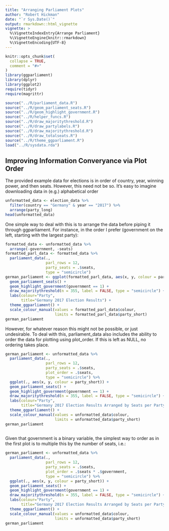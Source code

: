 ```yaml
---
title: "Arranging Parliament Plots"
author: "Robert Hickman"
date: "`r Sys.Date()`"
output: rmarkdown::html_vignette
vignette: >
  %\VignetteIndexEntry{Arrange Parliament}
  %\VignetteEngine{knitr::rmarkdown}
  %\VignetteEncoding{UTF-8}
---
```

```r
knitr::opts_chunk$set(
  collapse = TRUE,
  comment = "#>"
)
library(ggparliament)
library(dplyr)
library(ggplot2)
require(tidyr)
require(magrittr)

source("../R/parliament_data.R")
source("../R/geom_parliament_seats.R")
source("../R/geom_highlight_government.R")
source("../R/helper_funcs.R")
source("../R/draw_majoritythreshold.R")
source("../R/draw_partylabels.R")
source("../R/draw_majoritythreshold.R")
source("../R/draw_totalseats.R")
source("../R/theme_ggparliament.R")
load("../R/sysdata.rda")
```
## Improving Information Converyance via Plot Order
The provided example data for elections is in order of country, year, winning power, and then seats. However, this need not be so. It's easy to imagine downloading data in (e.g.) alphabetical order
```r
unformatted_data <- election_data %>%
  filter(country == "Germany" & year == "2017") %>%
  arrange(party_long)
head(unformatted_data)
```
One simple way to deal with this is to arrange the data before piping it through ggparliament. For instance, in the order I prefer (government on the left, starting with the largest party):
```r
formatted_data <- unformatted_data %>%
  arrange(-government, -seats)
formatted_parl_data <- formatted_data %>%
  parliament_data(.,
                  parl_rows = 12,
                  party_seats = .$seats,
                  type = "semicircle")
german_parliament <- ggplot(formatted_parl_data, aes(x, y, colour = party_short)) +
  geom_parliament_seats() +
  geom_highlight_government(government == 1) + 
  draw_majoritythreshold(n = 355, label = FALSE, type = "semicircle") + 
  labs(colour="Party", 
       title="Germany 2017 Election Results") + 
  theme_ggparliament() +
  scale_colour_manual(values = formatted_parl_data$colour, 
                      limits = formatted_parl_data$party_short)
german_parliament
```
However, for whatever reason this might not be possible, or just undesirable. To deal with this, parliament_data also includes the ability to order the data for plotting using plot_order. If this is left as NULL, no ordering takes place.
```r
german_parliament <- unformatted_data %>%
  parliament_data(.,
                  parl_rows = 12,
                  party_seats = .$seats,
                  plot_order = .$seats,
                  type = "semicircle") %>%
  ggplot(., aes(x, y, colour = party_short)) +
  geom_parliament_seats() +
  geom_highlight_government(government == 1) + 
  draw_majoritythreshold(n = 355, label = FALSE, type = "semicircle") + 
  labs(colour="Party", 
       title="Germany 2017 Election Results Arranged by Seats per Party") + 
  theme_ggparliament() +
  scale_colour_manual(values = unformatted_data$colour, 
                      limits = unformatted_data$party_short)
german_parliament
  
```
Given that government is a binary variable, the simplest way to order as in the first plot is to multiple this by the number of seats, i.e.:
```r
german_parliament <- unformatted_data %>%
  parliament_data(.,
                  parl_rows = 12,
                  party_seats = .$seats,
                  plot_order = .$seats * .$government,
                  type = "semicircle") %>%
  ggplot(., aes(x, y, colour = party_short)) +
  geom_parliament_seats() +
  geom_highlight_government(government == 1) + 
  draw_majoritythreshold(n = 355, label = FALSE, type = "semicircle") + 
  labs(colour="Party", 
       title="Germany 2017 Election Results Arranged by Seats per Party") + 
  theme_ggparliament() +
  scale_colour_manual(values = unformatted_data$colour, 
                      limits = unformatted_data$party_short)
german_parliament
  
```
